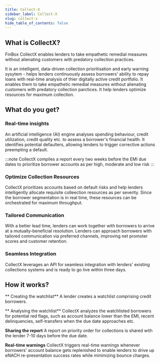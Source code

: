 ```yaml
---
title: Collect-X
sidebar_label: Collect-X
slug: collect-x
hide_table_of_contents: false
---
```



## What is CollectX?

FinBox CollectX enables lenders to take empathetic remedial measures without alienating customers with predatory collection practices.

It is an intelligent, data-driven  collection prioritisation and early warning sysytem - helps lenders continuously assess borrowers' ability to repay loans with real-time analysis of thier digitally active credit portfolio. It enables them to take empathetic remedial measures without alienating customers with predatory collection parctices. It help lenders optimize resources for maximum collection.

## What do you get?

### Real-time insights

An artificial intelligence (AI) engine analyses spending behaviour, credit utilization, credit quality etc. to assess a borrower's financial health. It identifies potential defaulters, allowing lenders to trigger corrective actions preempting a default.

:::note CollectX compiles a report every two weeks before the EMI due dates to prioritize borrower accounts as per high, moderate and low risk
:::
### Optimize Collection Resources

CollectX prioritizes accounts based on default risks and help lenders intelligently allocate requisite colleection resources as per severity. Since the borrower segmentation is in real time, these resources can be orchestrated for maximum throughput.

### Tailored Communication

With a better lead time, lenders can work together with borrowers to arrive at a mutually-beneficial resolution. Lenders can  approach borrowers with tailored communication via preferred channels, improving net promoter scores and customer retention.

### Seamless Integration

CollectX leverages an API for seamless integration with lenders' existing collections systems and is ready to go live within three days.

## How it works?

** Creating the watchlist** A lender creates a watchlist comprising credit borrowers.

** Analysing the watchlist** CollectX analyzes the watchlisted borrowers for potential red flags, such as account balance lower than the EMI, recent delinquencies, self-transfers when the due date approaches etc.

**Sharing the report** A report on priority order for collections is shared with the lender 7-10 days before the due date.

**Real-time warnings** CollectX triggers real-time warnings whenever borrowers' account balance gets replenished to enable lenders to drive up eNACH re-presentation success rates while minimizing bounce charges.


